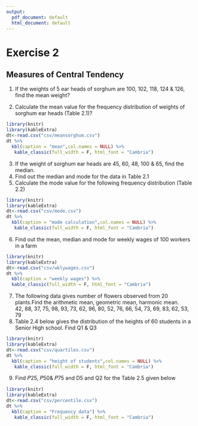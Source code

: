 ---
output:
  pdf_document: default
  html_document: default
---
# Exercise 2  
## Measures of Central Tendency  

1. If the weights of 5 ear heads of sorghum are 100, 102, 118, 124 & 126, find the mean weight?  

2. Calculate the mean value for the frequency distribution of weights of sorghum ear heads (Table 2.1)?  
```{r t1, echo=FALSE,warning=FALSE,results='asis'}
library(knitr)
library(kableExtra)
dt<-read.csv("csv/meansorghum.csv")
dt %>%
  kbl(caption = "mean",col.names = NULL) %>%
   kable_classic(full_width = F, html_font = "Cambria")
```  
3. If the weight of sorghum ear heads are 45, 60, 48, 100 & 65, find the median.  
4. Find out the median and mode for the data in Table 2.1
5. Calculate the mode value for the following frequency distribution (Table 2.2)
```{r t2, echo=FALSE,warning=FALSE,results='asis'}
library(knitr)
library(kableExtra)
dt<-read.csv("csv/mode.csv")
dt %>%
  kbl(caption = "mode calculation",col.names = NULL) %>%
   kable_classic(full_width = F, html_font = "Cambria")
```  
6.  Find out the mean, median and mode for weekly wages of 100 workers in a farm  
```{r t3, echo=FALSE,warning=FALSE,results='asis'}
library(knitr)
library(kableExtra)
dt<-read.csv("csv/wklywages.csv")
dt %>%
  kbl(caption = "weekly wages") %>%
  kable_classic(full_width = F, html_font = "Cambria")
``` 
7.  The following data gives number of flowers observed from 20 plants.Find the arithmetic mean, geometric mean, harmonic mean.  
42, 88, 37, 75, 98, 93, 73, 62, 96, 80, 52, 76, 66, 54, 73, 69, 83, 62, 53, 79  
8. Table 2.4 below gives the distribution of the heights of 60 students in a Senior High school. Find Q1 & Q3  
```{r t4, echo=FALSE,warning=FALSE,results='asis'}
library(knitr)
library(kableExtra)
dt<-read.csv("csv/quartiles.csv")
dt %>%
  kbl(caption = "height of students",col.names = NULL) %>%
   kable_classic(full_width = F, html_font = "Cambria")

```  
9. Find 𝑃25, 𝑃50& 𝑃75 and D5 and Q2 for the Table 2.5 given below
```{r t5, echo=FALSE,warning=FALSE,results='asis'}
library(knitr)
library(kableExtra)
dt<-read.csv("csv/percentile.csv")
dt %>%
  kbl(caption = "Frequency data") %>%
   kable_classic(full_width = F, html_font = "Cambria")

```
